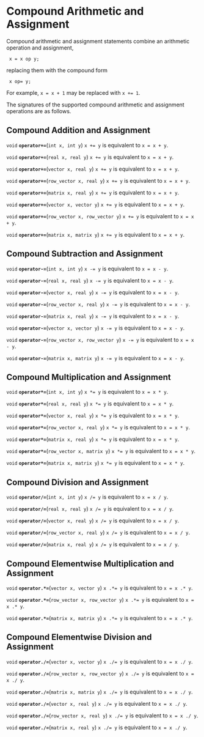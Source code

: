 # Compound Arithmetic and Assignment

Compound arithmetic and assignment statements combine an arithmetic
operation and assignment,

```
 x = x op y;
 ```

replacing them with the compound form

```
 x op= y;
 ```

For example, `x = x + 1` may be replaced with `x += 1`.

The signatures of the supported compound arithmetic and assignment
operations are as follows.

## Compound Addition and Assignment

<!-- void; operator+=; (int x, int y); -->
\index{{\tt \bfseries operator\_compound\_add}!(int x, int y): void|hyperpage}

`void` **`operator+=`**(`int x, int y`)
`x += y` is equivalent to `x = x + y`.

<!-- void; operator+=; (real x, real y); -->
\index{{\tt \bfseries operator\_compound\_add}!(real x, real y): void|hyperpage}

`void` **`operator+=`**(`real x, real y`)
`x += y` is equivalent to `x = x + y`.

<!-- void; operator+=; (vector x, real y); -->
\index{{\tt \bfseries operator\_compound\_add}!(vector x, real y): void|hyperpage}

`void` **`operator+=`**(`vector x, real y`)
`x += y` is equivalent to `x = x + y`.

<!-- void; operator+=; (row_vector x, real y); -->
\index{{\tt \bfseries operator\_compound\_add}!(row\_vector x, real y): void|hyperpage}

`void` **`operator+=`**(`row_vector x, real y`)
`x += y` is equivalent to `x = x + y`.

<!-- void; operator+=; (matrix x, real y); -->
\index{{\tt \bfseries operator\_compound\_add}!(matrix x, real y): void|hyperpage}

`void` **`operator+=`**(`matrix x, real y`)
`x += y` is equivalent to `x = x + y`.

<!-- void; operator+=; (vector x, vector y); -->
\index{{\tt \bfseries operator\_compound\_add}!(vector x, vector y): void|hyperpage}

`void` **`operator+=`**(`vector x, vector y`)
`x += y` is equivalent to `x = x + y`.

<!-- void; operator+=; (row_vector x, row_vector y); -->
\index{{\tt \bfseries operator\_compound\_add}!(row\_vector x, row\_vector y): void|hyperpage}

`void` **`operator+=`**(`row_vector x, row_vector y`)
`x += y` is equivalent to `x = x + y`.

<!-- void; operator+=; (matrix x, matrix y); -->
\index{{\tt \bfseries operator\_compound\_add}!(matrix x, matrix y): void|hyperpage}

`void` **`operator+=`**(`matrix x, matrix y`)
`x += y` is equivalent to `x = x + y`.

## Compound Subtraction and Assignment

<!-- void; operator-=; (int x, int y); -->
\index{{\tt \bfseries operator\_compound\_subtract}!(int x, int y): void|hyperpage}

`void` **`operator-=`**(`int x, int y`)
`x -= y` is equivalent to `x = x - y`.

<!-- void; operator-=; (real x, real y); -->
\index{{\tt \bfseries operator\_compound\_subtract}!(real x, real y): void|hyperpage}

`void` **`operator-=`**(`real x, real y`)
`x -= y` is equivalent to `x = x - y`.

<!-- void; operator-=; (vector x, real y); -->
\index{{\tt \bfseries operator\_compound\_subtract}!(vector x, real y): void|hyperpage}

`void` **`operator-=`**(`vector x, real y`)
`x -= y` is equivalent to `x = x - y`.

<!-- void; operator-=; (row_vector x, real y); -->
\index{{\tt \bfseries operator\_compound\_subtract}!(row\_vector x, real y): void|hyperpage}

`void` **`operator-=`**(`row_vector x, real y`)
`x -= y` is equivalent to `x = x - y`.

<!-- void; operator-=; (matrix x, real y); -->
\index{{\tt \bfseries operator\_compound\_subtract}!(matrix x, real y): void|hyperpage}

`void` **`operator-=`**(`matrix x, real y`)
`x -= y` is equivalent to `x = x - y`.

<!-- void; operator-=; (vector x, vector y); -->
\index{{\tt \bfseries operator\_compound\_subtract}!(vector x, vector y): void|hyperpage}

`void` **`operator-=`**(`vector x, vector y`)
`x -= y` is equivalent to `x = x - y`.

<!-- void; operator-=; (row_vector x, row_vector y); -->
\index{{\tt \bfseries operator\_compound\_subtract}!(row\_vector x, row\_vector y): void|hyperpage}

`void` **`operator-=`**(`row_vector x, row_vector y`)
`x -= y` is equivalent to `x = x - y`.

<!-- void; operator-=; (matrix x, matrix y); -->
\index{{\tt \bfseries operator\_compound\_subtract}!(matrix x, matrix y): void|hyperpage}

`void` **`operator-=`**(`matrix x, matrix y`)
`x -= y` is equivalent to `x = x - y`.

## Compound Multiplication and Assignment

<!-- void; operator*=; (int x, int y); -->
\index{{\tt \bfseries operator\_compound\_multiply}!(int x, int y): void|hyperpage}

`void` **`operator*=`**(`int x, int y`)
`x *= y` is equivalent to `x = x * y`.

<!-- void; operator*=; (real x, real y); -->
\index{{\tt \bfseries operator\_compound\_multiply}!(real x, real y): void|hyperpage}

`void` **`operator*=`**(`real x, real y`)
`x *= y` is equivalent to `x = x * y`.

<!-- void; operator*=; (vector x, real y); -->
\index{{\tt \bfseries operator\_compound\_multiply}!(vector x, real y): void|hyperpage}

`void` **`operator*=`**(`vector x, real y`)
`x *= y` is equivalent to `x = x * y`.

<!-- void; operator*=; (row_vector x, real y); -->
\index{{\tt \bfseries operator\_compound\_multiply}!(row\_vector x, real y): void|hyperpage}

`void` **`operator*=`**(`row_vector x, real y`)
`x *= y` is equivalent to `x = x * y`.

<!-- void; operator*=; (matrix x, real y); -->
\index{{\tt \bfseries operator\_compound\_multiply}!(matrix x, real y): void|hyperpage}

`void` **`operator*=`**(`matrix x, real y`)
`x *= y` is equivalent to `x = x * y`.

<!-- void; operator*=; (row_vector x, matrix y); -->
\index{{\tt \bfseries operator\_compound\_multiply}!(row\_vector x, matrix y): void|hyperpage}

`void` **`operator*=`**(`row_vector x, matrix y`)
`x *= y` is equivalent to `x = x * y`.

<!-- void; operator*=; (matrix x, matrix y); -->
\index{{\tt \bfseries operator\_compound\_multiply}!(matrix x, matrix y): void|hyperpage}

`void` **`operator*=`**(`matrix x, matrix y`)
`x *= y` is equivalent to `x = x * y`.

## Compound Division and Assignment

<!-- void; operator/=; (int x, int y); -->
\index{{\tt \bfseries operator\_compound\_divide}!(int x, int y): void|hyperpage}

`void` **`operator/=`**(`int x, int y`)
`x /= y` is equivalent to `x = x / y`.

<!-- void; operator/=; (real x, real y); -->
\index{{\tt \bfseries operator\_compound\_divide}!(real x, real y): void|hyperpage}

`void` **`operator/=`**(`real x, real y`)
`x /= y` is equivalent to `x = x / y`.

<!-- void; operator/=; (vector x, real y); -->
\index{{\tt \bfseries operator\_compound\_divide}!(vector x, real y): void|hyperpage}

`void` **`operator/=`**(`vector x, real y`)
`x /= y` is equivalent to `x = x / y`.

<!-- void; operator/=; (row_vector x, real y); -->
\index{{\tt \bfseries operator\_compound\_divide}!(row\_vector x, real y): void|hyperpage}

`void` **`operator/=`**(`row_vector x, real y`)
`x /= y` is equivalent to `x = x / y`.

<!-- void; operator/=; (matrix x, real y); -->
\index{{\tt \bfseries operator\_compound\_divide}!(matrix x, real y): void|hyperpage}

`void` **`operator/=`**(`matrix x, real y`)
`x /= y` is equivalent to `x = x / y`.

## Compound Elementwise Multiplication and Assignment

<!-- void; operator.*=; (vector x, vector y); -->
\index{{\tt \bfseries operator\_compound\_elt\_multiply}!(vector x, vector y): void|hyperpage}

`void` **`operator.*=`**(`vector x, vector y`)
`x .*= y` is equivalent to `x = x .* y`.

<!-- void; operator.*=; (row_vector x, row_vector y); -->
\index{{\tt \bfseries operator\_compound\_elt\_multiply}!(row\_vector x, row\_vector y): void|hyperpage}

`void` **`operator.*=`**(`row_vector x, row_vector y`)
`x .*= y` is equivalent to `x = x .* y`.

<!-- void; operator.*=; (matrix x, matrix y); -->
\index{{\tt \bfseries operator\_compound\_elt\_multiply}!(matrix x, matrix y): void|hyperpage}

`void` **`operator.*=`**(`matrix x, matrix y`)
`x .*= y` is equivalent to `x = x .* y`.

## Compound Elementwise Division and Assignment

<!-- void; operator./=; (vector x, vector y); -->
\index{{\tt \bfseries operator\_compound\_elt\_divide}!(vector x, vector y): void|hyperpage}

`void` **`operator./=`**(`vector x, vector y`)
`x ./= y` is equivalent to `x = x ./ y`.

<!-- void; operator./=; (row_vector x, row_vector y); -->
\index{{\tt \bfseries operator\_compound\_elt\_divide}!(row\_vector x, row\_vector y): void|hyperpage}

`void` **`operator./=`**(`row_vector x, row_vector y`)
`x ./= y` is equivalent to `x = x ./ y`.

<!-- void; operator./=; (matrix x, matrix y); -->
\index{{\tt \bfseries operator\_compound\_elt\_divide}!(matrix x, matrix y): void|hyperpage}

`void` **`operator./=`**(`matrix x, matrix y`)
`x ./= y` is equivalent to `x = x ./ y`.

<!-- void; operator./=; (vector x, real y); -->
\index{{\tt \bfseries operator\_compound\_elt\_divide}!(vector x, real y): void|hyperpage}

`void` **`operator./=`**(`vector x, real y`)
`x ./= y` is equivalent to `x = x ./ y`.

<!-- void; operator./=; (row_vector x, real y); -->
\index{{\tt \bfseries operator\_compound\_elt\_divide}!(row\_vector x, real y): void|hyperpage}

`void` **`operator./=`**(`row_vector x, real y`)
`x ./= y` is equivalent to `x = x ./ y`.

<!-- void; operator./=; (matrix x, real y); -->
\index{{\tt \bfseries operator\_compound\_elt\_divide}!(matrix x, real y): void|hyperpage}

`void` **`operator./=`**(`matrix x, real y`)
`x ./= y` is equivalent to `x = x ./ y`.

